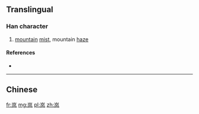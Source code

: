 {{also|嵐}}
==Translingual==

===Han character===
{{Han char|rn=46|rad=山|as=04|sn=7|four=|canj=山竹弓大 (UHNK)|ids=⿱[[山]][[风]]}}

# [[mountain]] [[mist]], mountain [[haze]]

====References====
* {{Han ref|kx=0308.331|hdz=10764.120|uh=5C9A|ud=23706}}

----
==Chinese==
{{zh-see|嵐}}

[[fr:岚]]
[[mg:岚]]
[[pl:岚]]
[[zh:岚]]